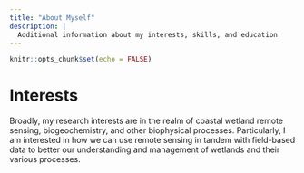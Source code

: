 ```yaml
---
title: "About Myself"
description: |
  Additional information about my interests, skills, and education
---
```


```r
knitr::opts_chunk$set(echo = FALSE)
```

# Interests

Broadly, my research interests are in the realm of coastal wetland remote sensing, biogeochemistry, and other biophysical processes. Particularly, I am interested in how we can use remote sensing in tandem with field-based data to better our understanding and management of wetlands and their various processes.  

